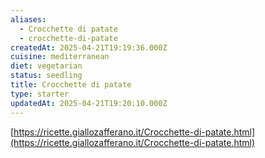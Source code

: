 ```yaml
---
aliases:
  - Crocchette di patate
  - crocchette-di-patate
createdAt: 2025-04-21T19:19:36.000Z
cuisine: mediterranean
diet: vegetarian
status: seedling
title: Crocchette di patate
type: starter
updatedAt: 2025-04-21T19:20:10.000Z
---
```

[https://ricette.giallozafferano.it/Crocchette-di-patate.html](https://ricette.giallozafferano.it/Crocchette-di-patate.html)
